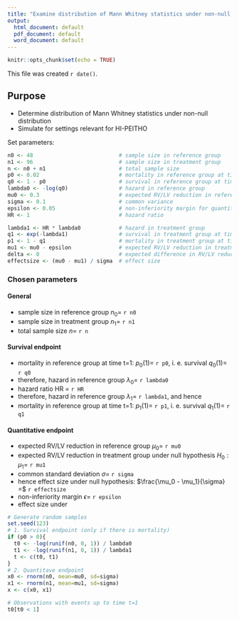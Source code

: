 ```yaml
---
title: "Examine distribution of Mann Whitney statistics under non-null distribution"
output:
  html_document: default
  pdf_document: default
  word_document: default
---
```


```r
knitr::opts_chunk$set(echo = TRUE)
```


This file was created `r date()`.

## Purpose
- Determine distribution of Mann Whitney statistics under non-null distribution
- Simulate for settings relevant for HI-PEITHO

Set parameters:
```r
n0 <- 48                           # sample size in reference group
n1 <- 96                           # sample size in treatment group
n <- n0 + n1                       # total sample size
p0 <- 0.02                         # mortality in reference group at time t=1
q0 <- 1 - p0                       # survival in reference group at time t=1
lambda0 <- -log(q0)                # hazard in reference group
mu0 <- 0.3                         # expected RV/LV reduction in reference group
sigma <- 0.1                       # common variance
epsilon <- 0.05                    # non-inferiority margin for quantitative endpoint
HR <- 1                            # hazard ratio

lambda1 <- HR * lambda0            # hazard in treatment group
q1 <- exp(-lambda1)                # survival in treatment group at time t=1
p1 <- 1 - q1                       # mortality in treatment group at time t=1
mu1 <- mu0 - epsilon               # expected RV/LV reduction in treatment group unter (non-inferiority) null hypothesis H0
delta <- 0                         # expected difference in RV/LV reduction m0 - m1 under alternative hypothesis H1
effectsize <- (mu0 - mu1) / sigma  # effect size
```

### Chosen parameters
#### General
- sample size in reference group $n_0 =$ `r n0`
- sample size in treatment group $n_1 =$ `r n1`
- total sample size  $n =$ `r n`

#### Survival endpoint
- mortality in reference group at time t=1: $p_0(1) =$ `r p0`, i. e. survival $q_0(1)=$ `r q0`
- therefore, hazard in reference group $\lambda_0 =$ `r lambda0`
- hazard ratio HR = `r HR`
- therefore, hazard in reference group $\lambda_1 =$ `r lambda1`, and hence
- mortality in reference group at time t=1: $p_1(1) =$ `r p1`, i. e. survival $q_1(1)=$ `r q1`

#### Quantitative endpoint
- expected RV/LV reduction in reference group $\mu_0 =$ `r mu0 `
- expected RV/LV reduction in treatment group under null hypothesis $H_0: \mu_1 =$ `r mu1 `
- common standard deviation $\sigma =$ `r sigma `
- hence effect size under null hypothesis: $\frac{\mu_0 - \mu_1}{\sigma} =$ `r effectsize`
- non-inferiority margin $\epsilon =$ `r epsilon `
- effect size under 


```r
# Generate random samples
set.seed(123)
# 1. Survival endpoint (only if there is mortality)
if (p0 > 0){
  t0 <- -log(runif(n0, 0, 1)) / lambda0
  t1 <- -log(runif(n1, 0, 1)) / lambda1
  t <- c(t0, t1)
}
# 2. Quantitave endpoint
x0 <- rnorm(n0, mean=mu0, sd=sigma)
x1 <- rnorm(n1, mean=mu1, sd=sigma)
x <- c(x0, x1)

# Observations with events up to time t=1
t0[t0 < 1]

```


